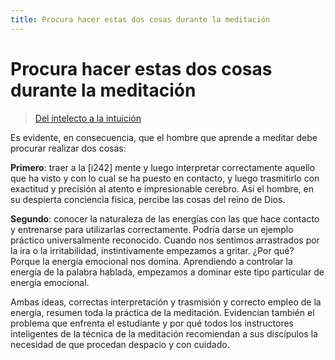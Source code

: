 ```yaml
---
title: Procura hacer estas dos cosas durante la meditación
---
```


# Procura hacer estas dos cosas durante la meditación

> [Del intelecto a la intuición](/del-intelecto-a-la-intuicion/precaucion-en-la-meditacion#en242)

Es evidente, en consecuencia, que el hombre que aprende a meditar debe procurar realizar dos cosas:

**Primero**: traer a la [i242] mente y luego interpretar correctamente aquello que ha visto y con lo cual se ha puesto en contacto, y luego trasmitirlo con exactitud y precisión al atento e impresionable cerebro. Así el hombre, en su despierta conciencia física, percibe las cosas del reino de Dios.

**Segundo**: conocer la naturaleza de las energías con las que hace contacto y entrenarse para utilizarlas correctamente. Podría darse un ejemplo práctico universalmente reconocido. Cuando nos sentimos arrastrados por la ira o la irritabilidad, instintivamente empezamos a gritar. ¿Por qué? Porque la energía emocional nos domina. Aprendiendo a controlar la energía de la palabra hablada, empezamos a dominar este tipo particular de energía emocional.

Ambas ideas, correctas interpretación y trasmisión y correcto empleo de la energía, resumen toda la práctica de la meditación. Evidencian también el problema que enfrenta el estudiante y por qué todos los instructores inteligentes de la técnica de la meditación recomiendan a sus discípulos la necesidad de que procedan despacio y con cuidado.
